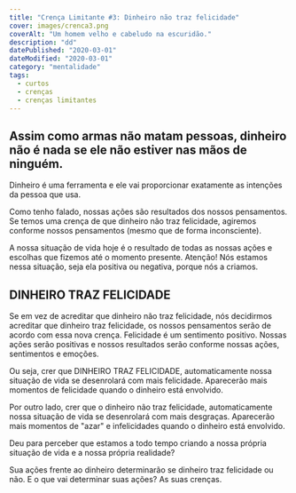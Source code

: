 ```yaml
---
title: "Crença Limitante #3: Dinheiro não traz felicidade"
cover: images/crenca3.png
coverAlt: "Um homem velho e cabeludo na escuridão."
description: "dd"
datePublished: "2020-03-01"
dateModified: "2020-03-01"
category: "mentalidade"
tags:
  - curtos
  - crenças
  - crenças limitantes
---
```


## Assim como armas não matam pessoas, dinheiro não é nada se ele não estiver nas mãos de ninguém.

Dinheiro é uma ferramenta e ele vai proporcionar exatamente as intenções da pessoa que usa. 

Como tenho falado, nossas ações são resultados dos nossos pensamentos. Se temos uma crença de que dinheiro não traz felicidade, agiremos conforme nossos pensamentos (mesmo que de forma inconsciente).

A nossa situação de vida hoje é o resultado de todas as nossas ações e escolhas que fizemos até o momento presente. Atenção! Nós estamos nessa situação, seja ela positiva ou negativa, porque nós a criamos. 

## DINHEIRO TRAZ FELICIDADE

Se em vez de acreditar que dinheiro não traz felicidade, nós decidirmos acreditar que dinheiro traz felicidade, os nossos pensamentos serão de acordo com essa nova crença. Felicidade é um sentimento positivo. Nossas ações serão positivas e nossos resultados serão conforme nossas ações, sentimentos e emoções.

Ou seja, crer que DINHEIRO TRAZ FELICIDADE, automaticamente nossa situação de vida se desenrolará com mais felicidade. Aparecerão mais momentos de felicidade quando o dinheiro está envolvido.

Por outro lado, crer que o dinheiro não traz felicidade, automaticamente nossa situação de vida se desenrolará com mais desgraças. Aparecerão mais momentos de "azar" e infelicidades quando o dinheiro está envolvido.

Deu para perceber que estamos a todo tempo criando a nossa própria situação de vida e a nossa própria realidade?

Sua ações frente ao dinheiro determinarão se dinheiro traz felicidade ou não. E o que vai determinar suas ações? As suas crenças.
